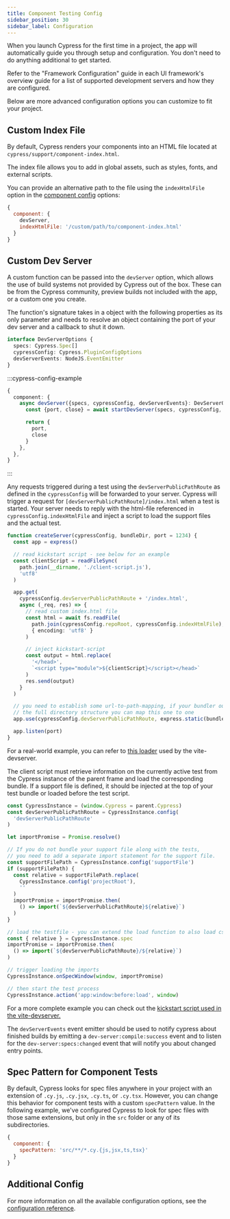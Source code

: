 ```yaml
---
title: Component Testing Config
sidebar_position: 30
sidebar_label: Configuration
---
```


When you launch Cypress for the first time in a project, the app will
automatically guide you through setup and configuration. You don't need to do
anything additional to get started.

Refer to the "Framework Configuration" guide in each UI framework's overview
guide for a list of supported development servers and how they are configured.

Below are more advanced configuration options you can customize to fit your
project.

## Custom Index File

By default, Cypress renders your components into an HTML file located at
`cypress/support/component-index.html`.

The index file allows you to add in global assets, such as styles, fonts, and
external scripts.

You can provide an alternative path to the file using the `indexHtmlFile` option
in the [component config](/guides/references/configuration#component) options:

```js
{
  component: {
    devServer,
    indexHtmlFile: '/custom/path/to/component-index.html'
  }
}
```

## Custom Dev Server

A custom function can be passed into the `devServer` option, which allows the
use of build systems not provided by Cypress out of the box. These can be from
the Cypress community, preview builds not included with the app, or a custom one
you create.

The function's signature takes in a object with the following properties as its
only parameter and needs to resolve an object containing the port of your dev
server and a callback to shut it down.

```ts
interface DevServerOptions {
  specs: Cypress.Spec[]
  cypressConfig: Cypress.PluginConfigOptions
  devServerEvents: NodeJS.EventEmitter
}
```

:::cypress-config-example

```ts
{
  component: {
    async devServer({specs, cypressConfig, devServerEvents}: DevServerOptions) {
      const {port, close} = await startDevServer(specs, cypressConfig, devServerEvents)

      return {
        port,
        close
      }
    },
  },
}
```

:::

Any requests triggered during a test using the `devServerPublicPathRoute` as
defined in the `cypressConfig` will be forwarded to your server. Cypress will
trigger a request for `[devServerPublicPathRoute]/index.html` when a test is
started. Your server needs to reply with the html-file referenced in
`cypressConfig.indexHtmlFile` and inject a script to load the support files and
the actual test.

```ts
function createServer(cypressConfig, bundleDir, port = 1234) {
  const app = express()

  // read kickstart script - see below for an example
  const clientScript = readFileSync(
    path.join(__dirname, './client-script.js'),
    'utf8'
  )

  app.get(
    cypressConfig.devServerPublicPathRoute + '/index.html',
    async (_req, res) => {
      // read custom index.html file
      const html = await fs.readFile(
        path.join(cypressConfig.repoRoot, cypressConfig.indexHtmlFile),
        { encoding: 'utf8' }
      )

      // inject kickstart-script
      const output = html.replace(
        '</head>',
        `<script type="module">${clientScript}</script></head>`
      )
      res.send(output)
    }
  )

  // you need to establish some url-to-path-mapping, if your bundler outputs
  // the full directory structure you can map this one to one
  app.use(cypressConfig.devServerPublicPathRoute, express.static(bundleDir))

  app.listen(port)
}
```

For a real-world example, you can refer to
[this loader](https://github.com/cypress-io/cypress/blob/466155c2125476374d9f9549530f67d0c6354a41/npm/vite-dev-server/src/plugins/cypress.ts#L82-L92)
used by the vite-devserver.

The client script must retrieve information on the currently active test from
the Cypress instance of the parent frame and load the corresponding bundle. If a
support file is defined, it should be injected at the top of your test bundle or
loaded before the test script.

```ts
const CypressInstance = (window.Cypress = parent.Cypress)
const devServerPublicPathRoute = CypressInstance.config(
  'devServerPublicPathRoute'
)

let importPromise = Promise.resolve()

// If you do not bundle your support file along with the tests,
// you need to add a separate import statement for the support file.
const supportFilePath = CypressInstance.config('supportFile')
if (supportFilePath) {
  const relative = supportFilePath.replace(
    CypressInstance.config('projectRoot'),
    ''
  )
  importPromise = importPromise.then(
    () => import(`${devServerPublicPathRoute}${relative}`)
  )
}

// load the testfile - you can extend the load function to also load css
const { relative } = CypressInstance.spec
importPromise = importPromise.then(
  () => import(`${devServerPublicPathRoute}/${relative}`)
)

// trigger loading the imports
CypressInstance.onSpecWindow(window, importPromise)

// then start the test process
CypressInstance.action('app:window:before:load', window)
```

For a more complete example you can check out the
[kickstart script used in the vite-devserver.](https://github.com/cypress-io/cypress/blob/develop/npm/vite-dev-server/client/initCypressTests.js)

The `devServerEvents` event emitter should be used to notify cypress about
finished builds by emitting a `dev-server:compile:success` event and to listen
for the `dev-server:specs:changed` event that will notify you about changed
entry points.

## Spec Pattern for Component Tests

By default, Cypress looks for spec files anywhere in your project with an
extension of `.cy.js`, `.cy.jsx`, `.cy.ts`, or `.cy.tsx`. However, you can
change this behavior for component tests with a custom `specPattern` value. In
the following example, we've configured Cypress to look for spec files with
those same extensions, but only in the `src` folder or any of its
subdirectories.

```js
{
  component: {
    specPattern: 'src/**/*.cy.{js,jsx,ts,tsx}'
  }
}
```

## Additional Config

For more information on all the available configuration options, see the
[configuration reference](/guides/references/configuration).
